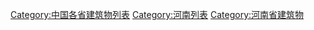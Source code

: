 [[Category:中国各省建筑物列表|Category:中国各省建筑物列表]]
[[Category:河南列表|Category:河南列表]]
[[Category:河南省建筑物|Category:河南省建筑物]]